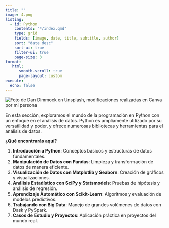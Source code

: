 ```yaml
---
title: ""
image: 4.png
listing: 
  - id: Python
    contents: "*/index.qmd"
    type: grid
    fields: [image, date, title, subtitle, author]
    sort: "date desc"
    sort-ui: true
    filter-ui: true
    page-size: 3
format: 
   html: 
      smooth-scroll: true
      page-layout: custom
execute:
  echo: false
---
```


<div class="page-layout-custom">
<img src="4.png" alt="Foto de Dan Dimmock en Unsplash, modificaciones realizadas en Canva por mi persona" class="header-image">
<div>

<div class="page-content">
En esta sección, exploramos el mundo de la programación en Python con un enfoque en el análisis de datos. Python es ampliamente utilizado por su versatilidad y poder, y ofrece numerosas bibliotecas y herramientas para el análisis de datos.

**¿Qué encontrarás aquí?**

1. **Introducción a Python**: Conceptos básicos y estructuras de datos fundamentales.
2. **Manipulación de Datos con Pandas**: Limpieza y transformación de datos de manera eficiente.
3. **Visualización de Datos con Matplotlib y Seaborn**: Creación de gráficos y visualizaciones.
4. **Análisis Estadístico con SciPy y Statsmodels**: Pruebas de hipótesis y análisis de regresión.
5. **Aprendizaje Automático con Scikit-Learn**: Algoritmos y evaluación de modelos predictivos.
6. **Trabajando con Big Data**: Manejo de grandes volúmenes de datos con Dask y PySpark.
7. **Casos de Estudio y Proyectos**: Aplicación práctica en proyectos del mundo real.

::: {#Python}
:::
<div>

<!-- Google tag (gtag.js) -->
<script async src="https://www.googletagmanager.com/gtag/js?id=G-H0F3YKCDW7"></script>
<script>
  window.dataLayer = window.dataLayer || [];
  function gtag(){dataLayer.push(arguments);}
  gtag('js', new Date());

  gtag('config', 'G-H0F3YKCDW7');
</script>